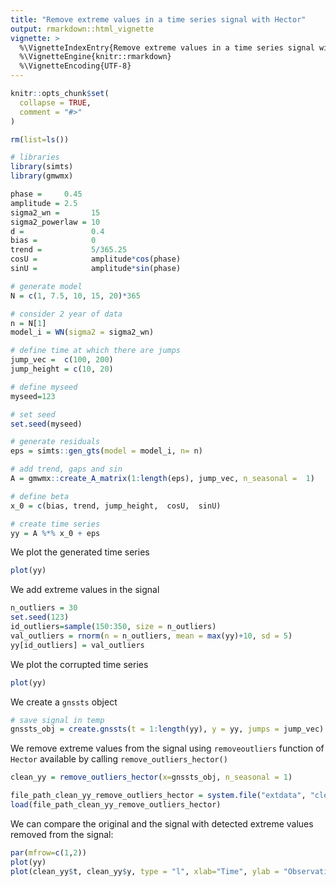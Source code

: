 ```yaml
---
title: "Remove extreme values in a time series signal with Hector"
output: rmarkdown::html_vignette
vignette: >
  %\VignetteIndexEntry{Remove extreme values in a time series signal with Hector}
  %\VignetteEngine{knitr::rmarkdown}
  %\VignetteEncoding{UTF-8}
---
```

```r
knitr::opts_chunk$set(
  collapse = TRUE,
  comment = "#>"
)

```

```r
rm(list=ls())
```

```r
# libraries
library(simts)
library(gmwmx)
```

```r
phase =     0.45
amplitude = 2.5
sigma2_wn =       15
sigma2_powerlaw = 10
d =               0.4
bias =            0
trend =           5/365.25
cosU =            amplitude*cos(phase)
sinU =            amplitude*sin(phase)

# generate model
N = c(1, 7.5, 10, 15, 20)*365

# consider 2 year of data
n = N[1]
model_i = WN(sigma2 = sigma2_wn) 

# define time at which there are jumps
jump_vec =  c(100, 200)
jump_height = c(10, 20)

# define myseed
myseed=123

# set seed
set.seed(myseed)

# generate residuals
eps = simts::gen_gts(model = model_i, n= n)

# add trend, gaps and sin
A = gmwmx::create_A_matrix(1:length(eps), jump_vec, n_seasonal =  1)

# define beta
x_0 = c(bias, trend, jump_height,  cosU,  sinU)

# create time series
yy = A %*% x_0 + eps
```




We plot the generated time series
```r
plot(yy)
```

We add extreme values in the signal
```r
n_outliers = 30
set.seed(123)
id_outliers=sample(150:350, size = n_outliers)
val_outliers = rnorm(n = n_outliers, mean = max(yy)+10, sd = 5)
yy[id_outliers] = val_outliers
```


We plot the corrupted time series
```r
plot(yy)
```

We create a `gnssts` object 
```r
# save signal in temp
gnssts_obj = create.gnssts(t = 1:length(yy), y = yy, jumps = jump_vec)
```

We remove extreme values from the signal using `removeoutliers` function of `Hector` available by calling `remove_outliers_hector()`
```r
clean_yy = remove_outliers_hector(x=gnssts_obj, n_seasonal = 1)
```

```r
file_path_clean_yy_remove_outliers_hector = system.file("extdata", "clean_yy.rda", package = "gmwmx", mustWork = T)
load(file_path_clean_yy_remove_outliers_hector)
```

We can compare the original and the signal with detected extreme values removed from the signal:
```r
par(mfrow=c(1,2))
plot(yy)
plot(clean_yy$t, clean_yy$y, type = "l", xlab="Time", ylab = "Observation")
```

